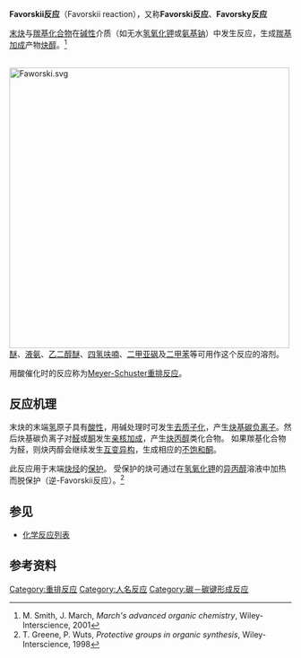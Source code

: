 {{distinguish|Favorskii重排反应}}
'''Favorskii反应'''（Favorskii reaction），又称'''Favorski反应'''、'''Favorsky反应'''

[[末炔|末炔]]与[[羰基化合物|羰基化合物]]在[[碱性|碱性]]介质（如无水[[氢氧化钾|氢氧化钾]]或[[氨基钠|氨基钠]]）中发生反应，生成[[羰基|羰基]][[加成|加成]]产物[[炔醇|炔醇]]。<ref>M. Smith, J. March, ''March's advanced organic chemistry'', Wiley-Interscience, 2001</ref>

<br />
[[Image:Faworski.svg|500px]]
<br />

[[醚|醚]]、[[液氨|液氨]]、[[乙二醇醚|乙二醇醚]]、[[四氢呋喃|四氢呋喃]]、[[二甲亚砜|二甲亚砜]]及[[二甲苯|二甲苯]]等可用作这个反应的溶剂。

用酸催化时的反应称为[[Meyer-Schuster重排反应|Meyer-Schuster重排反应]]。

==反应机理==
末炔的末端[[氢|氢]]原子具有[[酸性|酸性]]，用碱处理时可发生[[去质子化|去质子化]]，产生[[炔基碳负离子|炔基碳负离子]]。然后炔基碳负离子对[[醛|醛]]或[[酮|酮]]发生[[亲核加成|亲核加成]]，产生[[炔丙醇|炔丙醇]]类化合物。 如果羰基化合物为醛，则炔丙醇会继续发生[[互变异构|互变异构]]，生成相应的[[不饱和酮|不饱和酮]]。

此反应用于末端[[炔烃|炔烃]]的[[保护基|保护]]。 受保护的炔可通过在[[氢氧化钾|氢氧化钾]]的[[异丙醇|异丙醇]]溶液中加热而脱保护（逆-Favorskii反应）。<ref>T. Greene, P. Wuts, ''Protective groups in organic synthesis'', Wiley-Interscience, 1998</ref>

==参见==
*[[化学反应列表|化学反应列表]]

==参考资料==
{{Reflist}}

{{炔烴}}

[[Category:重排反应|Category:重排反应]]
[[Category:人名反应|Category:人名反应]]
[[Category:碳－碳键形成反应|Category:碳－碳键形成反应]]